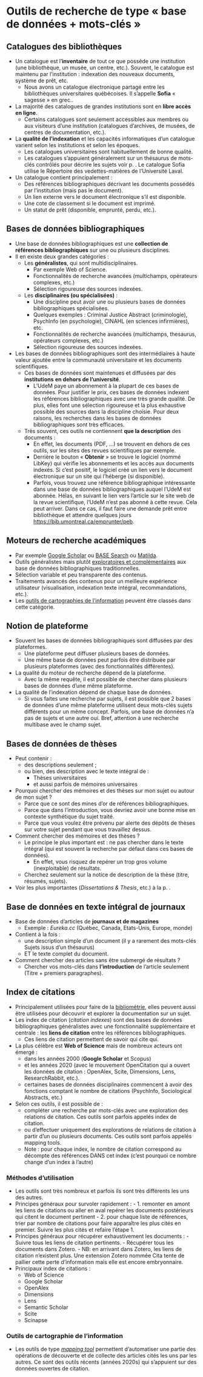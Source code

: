 # Outils de recherche de type « base de données + mots-clés » {#sec-recherchebdd}

## Catalogues des bibliothèques

-   Un catalogue est l'**inventaire** de tout ce que possède une institution (une bibliothèque, un musée, un centre, etc.). Souvent, le catalogue est maintenu par l'institution : indexation des nouveaux documents, système de prêt, etc.
    -   Nous avons un catalogue électronique partagé entre les bibliothèques universitaires québécoises. Il s'appelle **Sofia** « sagesse » en grec..
-   La majorité des catalogues de grandes institutions sont en **libre accès en ligne**.
    -   Certains catalogues sont seulement accessibles aux membres ou aux visiteurs d'une institution (catalogues d'archives, de musées, de centres de documentation, etc.).
-   La **qualité de l'indexation** et les capacités informatiques d'un catalogue varient selon les institutions et selon les époques.
    -   Les catalogues universitaires sont habituellement de bonne qualité.
    -   Les catalogues s'appuient généralement sur un thésaurus de mots-clés contrôlés pour décrire les sujets voir p. . Le catalogue Sofia utilise le Répertoire des vedettes-matières de l'Université Laval.
-   Un catalogue contient principalement :
    -   Des références bibliographiques décrivant les documents possédés par l'institution (mais pas le document).
    -   Un lien externe vers le document électronique s'il est disponible.
    -   Une cote de classement si le document est imprimé.
    -   Un statut de prêt (disponible, emprunté, perdu, etc.).

## Bases de données bibliographiques

-   Une base de données bibliographiques est une **collection de références bibliographiques** sur une ou plusieurs disciplines.
-   Il en existe deux grandes catégories :
    -   Les **généralistes**, qui sont multidisciplinaires.
        -   Par exemple Web of Science.
        -   Fonctionnalités de recherche avancées (multichamps, opérateurs complexes, etc.)
        -   Sélection rigoureuse des sources indexées.
    -   Les **disciplinaires (ou spécialisées)** :
        -   Une discipline peut avoir une ou plusieurs bases de données bibliographiques spécialisées.
        -   Quelques exemples : Criminal Justice Abstract (criminologie), PsychInfo (en psychologie), CINAHL (en sciences infirmières), etc.
        -   Fonctionnalités de recherche avancées (multichamps, thesaurus, opérateurs complexes, etc.)
        -   Sélection rigoureuse des sources indexées.
-   Les bases de données bibliographiques sont des intermédiaires à haute valeur ajoutée entre la communauté universitaire et les documents scientifiques.
    -   Ces bases de données sont maintenues et diffusées par des **institutions** **en dehors de l'université**.
        -   L'UdeM paye un abonnement à la plupart de ces bases de données. Pour justifier le prix, ces bases de données indexent les références bibliographiques avec une très grande qualité. De plus, elles font une sélection rigoureuse et la plus exhaustive possible des sources dans la discipline choisie. Pour deux raisons, les recherches dans les bases de données bibliographiques sont très efficaces.
    -   Très souvent, ces outils ne contiennent **que la description** des documents :
        -   En effet, les documents (PDF, ...) se trouvent en dehors de ces outils, sur les sites des revues scientifiques par exemple.
        -   Derrière le bouton « **Obtenir** » se trouve le logiciel (nommé LibKey) qui vérifie les abonnements et les accès aux documents indexés. Si c'est positif, le logiciel créé un lien vers le document électronique sur un site qui l'héberge (si disponible).
        -   Parfois, vous trouvez une référence bibliographique intéressante dans une base de données bibliographiques auquel l'UdeM est abonnée. Hélas, en suivant le lien vers l'article sur le site web de la revue scientifique, l'UdeM n'est pas abonné à cette revue. Cela peut arriver. Dans ce cas, il faut faire une demande prêt entre bibliothèque et attendre quelques jours <https://bib.umontreal.ca/emprunter/peb>.

## Moteurs de recherche académiques

-   Par exemple [Google Scholar](https://scholar.google.com/) ou [BASE Search](https://www.base-search.net/) ou [Matilda](https://matilda.science/).
-   Outils généralistes mais plutôt [exploratoires et complémentaires](https://doi.org/10.18167/coopist/0068) aux base de données bibliographiques traditionnelles.
-   Sélection variable et peu transparente des contenus.
-   Traitements avancés des contenus pour un meilleure expérience utilisateur (visualisation, indexation texte intégral, recommandations, etc.).
-   Les [outils de cartographies de l'information](#sec-cartographieinformation) peuvent être classés dans cette catégorie.

## Notion de plateforme

-   Souvent les bases de données bibliographiques sont diffusées par des plateformes.
    -   Une plateforme peut diffuser plusieurs bases de données.
    -   Une même base de données peut parfois être distribuée par plusieurs plateformes (avec des fonctionnalités différentes).
-   La qualité du moteur de recherche dépend de la plateforme.
    -   Avec la même requête, il est possible de chercher dans plusieurs bases de données d'une même plateforme.
-   La qualité de l'indexation dépend de chaque base de données.
    -   Si vous faites une recherche par sujets, il est possible que 2 bases de données d'une même plateforme utilisent deux mots-clés sujets différents pour un même concept. Parfois, une base de données n'a pas de sujets et une autre oui. Bref, attention à une recherche multibase avec le champ sujet.

## Bases de données de thèses

-   Peut contenir :
    -   des descriptions seulement ;
    -   ou bien, des description avec le texte intégral de :
        -   Thèses universitaires
        -   et aussi parfois de mémoires universaires
-   Pourquoi chercher des mémoires et des thèses sur mon sujet ou autour de mon sujet ?
    -   Parce que ce sont des mines d'or de références bibliographiques.
    -   Parce que dans l'introduction, vous devriez avoir une bonne mise en contexte synthétique du sujet traité.
    -   Parce que vous voulez être prévenu par alerte des dépôts de thèses sur votre sujet pendant que vous travaillez dessus.
-   Comment chercher des mémoires et des thèses ?
    -   Le principe le plus important est : ne pas chercher dans le texte intégral (qui est souvent la recherche par défaut dans ces bases de données).
        -   En effet, vous risquez de repérer un trop gros volume (inexploitable) de résultats.
    -   Cherchez seulement sur la notice de description de la thèse (titre, résumés, sujets).
-   Voir les plus importantes (*Dissertations & Thesis*, etc.) à la p. .

## Base de données en texte intégral de journaux

-   Base de données d'articles de **journaux et de magazines**
    -   Exemple : *Eureka.cc* (Québec, Canada, Etats-Unis, Europe, monde)
-   Contient à la fois :
    -   une description simple d'un document (il y a rarement des mots-clés Sujets issus d'un thésaurus)
    -   ET le texte complet du document.
-   Comment chercher des articles sans être submergé de résultats ?
    -   Chercher vos mots-clés dans **l'introduction** de l'article seulement (Titre + premiers paragraphes).

## Index de citations

-   Principalement utilisées pour faire de la [bibliométrie](#sec-bibliometrie), elles peuvent aussi être utilisées pour découvrir et explorer la documentation sur un sujet.
-   Les index de citation (*citation indexes*) sont des bases de données bibliographiques généralistes avec une fonctionnalité supplémentaire et centrale : les **liens de citation** entre les références bibliographiques.
    -   Ces liens de citation permettent de savoir qui cite qui.
-   La plus célèbre est **Web of Science** mais de nombreux acteurs ont émergé :
    -   dans les années 2000 (**Google Scholar** et Scopus)
    -   et les années 2020 (avec le mouvement OpenCitation qui a ouvert les données de citation : OpenAlex, Scite, Dimensions, Lens, ResearchRabbit, etc.).
    -   certaines bases de données disciplinaires commencent à avoir des fonctions comptant le nombre de citations (PsychInfo, Sociological Abstracts, etc.)
-   Selon ces outils, il est possible de :
    -   compléter une recherche par mots-clés avec une exploration des relations de citation. Ces outils sont parfois appelés index de citation.
    -   ou d'effectuer uniquement des explorations de relations de citation à partir d'un ou plusieurs documents. Ces outils sont parfois appelés mapping tools.
    -   Note : pour chaque index, le nombre de citation correspond au décompte des références DANS cet index (c'est pourquoi ce nombre change d'un index à l'autre)

### Méthodes d'utilisation

-   Les outils sont très nombreux et parfois ils sont très différents les uns des autres.
-   Principes généraux pour survoler rapidement : - 1. remonter en amont les liens de citations ou aller en aval repérer les documents postérieurs qui citent le document pertinent - 2. pour chaque liste de références, trier par nombre de citations pour faire apparaître les plus cités en premier. Suivre les plus cités et refaire l'étape 1.
-   Principes généraux pour récupérer exhaustivement les documents : - Suivre tous les liens de citation pertinents. - Récupérer tous les documents dans Zotero. - NB: en arrivant dans Zotero, les liens de citation n'existent plus. Une extension Zotero nommée Cita tente de pallier cette perte d'information mais elle est encore embryonnaire.
-   Principaux index de citations :
    -   Web of Science
    -   Google Scholar
    -   OpenAlex
    -   Dimensions
    -   Lens
    -   Semantic Scholar
    -   Scite
    -   Scinapse

### Outils de cartographie de l'information

-   Les outils de type [*mapping tool*](#sec-cartographieinformation) permettent d'automatiser une partie des opérations de découverte et de collecte des articles cités les uns par les autres. Ce sont des outils récents (années 2020s) qui s'appuient sur des données ouvertes de citation.

